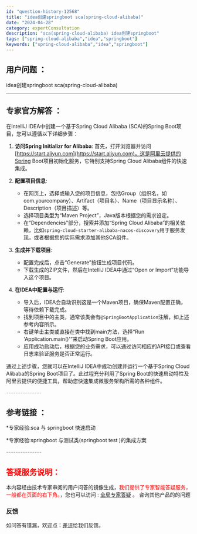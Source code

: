 ```yaml
---
id: "question-history-12568"
title: "idea创建springboot sca(spring-cloud-alibaba)"
date: "2024-04-28"
category: expertConsultation
description: "sca(spring-cloud-alibaba) idea创建springboot"
tags: ["spring-cloud-alibaba","idea","springboot"]
keywords: ["spring-cloud-alibaba","idea","springboot"]
---
```


## 用户问题 ： 
 idea创建springboot sca(spring-cloud-alibaba) 

---------------
## 专家官方解答 ：

在IntelliJ IDEA中创建一个基于Spring Cloud Alibaba (SCA)的Spring Boot项目，您可以遵循以下详细步骤：

1. **访问Spring Initializr for Alibaba**: 首先，打开浏览器并访问[https://start.aliyun.com](https://start.aliyun.com)，这是阿里云提供的Spring Boot项目初始化服务，它特别支持Spring Cloud Alibaba组件的快速集成。

2. **配置项目信息**:
   - 在网页上，选择或输入您的项目信息，包括Group（组织名，如com.yourcompany）、Artifact（项目名）、Name（项目显示名称）、Description（项目描述）等。
   - 选择项目类型为“Maven Project”，Java版本根据您的需求设定。
   - 在“Dependencies”部分，搜索并添加“Spring Cloud Alibaba”的相关依赖，比如`spring-cloud-starter-alibaba-nacos-discovery`用于服务发现，或者根据您的实际需求添加其他SCA组件。

3. **生成并下载项目**:
   - 配置完成后，点击“Generate”按钮生成项目代码。
   - 下载生成的ZIP文件，然后在IntelliJ IDEA中通过“Open or Import”功能导入这个项目。

4. **在IDEA中配置与运行**:
   - 导入后，IDEA会自动识别这是一个Maven项目，确保Maven配置正确，等待依赖下载完成。
   - 找到项目中的主类，通常该类会有`@SpringBootApplication`注解，如上述参考内容所示。
   - 右键单击主类或直接在类中找到main方法，选择“Run 'Application.main()'”来启动Spring Boot应用。
   - 应用成功启动后，根据您的业务需求，可以通过访问相应的API接口或查看日志来验证服务是否正常运行。

通过上述步骤，您就可以在IntelliJ IDEA中成功创建并运行一个基于Spring Cloud Alibaba的Spring Boot项目了。此过程充分利用了Spring Boot的快速启动特性及阿里云提供的便捷工具，帮助您快速集成微服务架构所需的各种组件。


<font color="#949494">---------------</font> 


## 参考链接 ：

*专家经验:sca 与 springboot 快速启动 
 
 *专家经验:springboot 与测试类(springboot test )的集成方案 


 <font color="#949494">---------------</font> 
 


## <font color="#FF0000">答疑服务说明：</font> 

本内容经由技术专家审阅的用户问答的镜像生成，<font color="#FF0000">我们提供了专家智能答疑服务，一般都在页面的右下角。</font>，您也可以访问 : [全局专家答疑](https://opensource.alibaba.com/chatBot) 。 咨询其他产品的的问题

### 反馈
如问答有错漏，欢迎点：[差评](https://ai.nacos.io/user/feedbackByEnhancerGradePOJOID?enhancerGradePOJOId=12661)给我们反馈。
